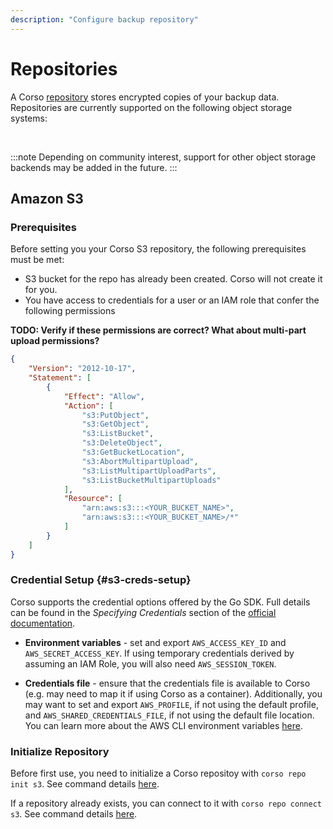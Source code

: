 ```yaml
---
description: "Configure backup repository"
---
```


# Repositories

A Corso [repository](/concepts#corso-concepts) stores encrypted copies of your backup data. Repositories are currently
supported on the following object storage systems:


<TOCInline toc={toc} maxHeadingLevel={2}/><br/>

:::note
Depending on community interest, support for other object storage backends may be added in the future.
:::

## Amazon S3

### Prerequisites

Before setting you your Corso S3 repository, the following prerequisites must be met:

* S3 bucket for the repo has already been created. Corso will not create it for you.
* You have access to credentials for a user or an IAM role that confer the following permissions

**TODO: Verify if these permissions are correct? What about multi-part upload permissions?**

```json
{
    "Version": "2012-10-17",
    "Statement": [
        {
            "Effect": "Allow",
            "Action": [
                "s3:PutObject",
                "s3:GetObject",
                "s3:ListBucket",
                "s3:DeleteObject",
                "s3:GetBucketLocation",
                "s3:AbortMultipartUpload", 
                "s3:ListMultipartUploadParts",
                "s3:ListBucketMultipartUploads"
            ],
            "Resource": [
                "arn:aws:s3:::<YOUR_BUCKET_NAME>",
                "arn:aws:s3:::<YOUR_BUCKET_NAME>/*"
            ]
        }
    ]
}
```

### Credential Setup {#s3-creds-setup}

Corso supports the credential options offered by the Go SDK. Full details can be found in the *Specifying Credentials*
section of the [official documentation](https://docs.aws.amazon.com/sdk-for-go/v1/developer-guide/configuring-sdk.html).

* **Environment variables** - set and export `AWS_ACCESS_KEY_ID` and `AWS_SECRET_ACCESS_KEY`. If using temporary
  credentials derived by assuming an IAM Role, you will also need `AWS_SESSION_TOKEN`.

* **Credentials file** - ensure that the credentials file is available to Corso (e.g. may need to map it if using Corso
  as a container). Additionally, you may want to set and export `AWS_PROFILE`, if not using the default profile, and
  `AWS_SHARED_CREDENTIALS_FILE`, if not using the default file location. You can learn more about the AWS CLI
  environment variables [here](https://docs.aws.amazon.com/cli/latest/userguide/cli-configure-envvars.html).

### Initialize Repository

Before first use, you need to initialize a Corso repositoy with `corso repo init s3`. See command details
[here](/cli/corso_repo_init_s3).

If a repository already exists, you can connect to it with `corso repo connect s3`. See command details
[here](/cli/corso_repo_connect_s3).
